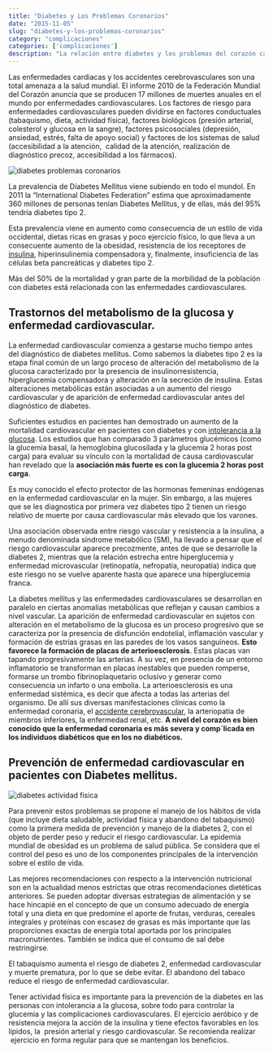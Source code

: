 ```yaml
---
title: "Diabetes y Los Problemas Coronarios"
date: "2015-11-05"
slug: "diabetes-y-los-problemas-coronarios"
category: "complicaciones"
categories: ['complicaciones']
description: "La relación entre diabetes y los problemas del corazón cada día es más obvia. Y está bastante comprobado que tienen sus orígenes en las mismas causas."
---
```


Las enfermedades cardiacas y los accidentes cerebrovasculares son una total amenaza a la salud mundial. El informe 2010 de la Federación Mundial del Corazón anuncia que se producen 17 millones de muertes anuales en el mundo por enfermedades cardiovasculares. Los factores de riesgo para enfermedades cardiovasculares pueden dividirse en factores conductuales (tabaquismo, dieta, actividad física), factores biológicos (presión arterial, colesterol y glucosa en la sangre), factores psicosociales (depresión, ansiedad, estrés, falta de apoyo social) y factores de los sistemas de salud (accesibilidad a la atención,  calidad de la atención, realización de diagnóstico precoz, accesibilidad a los fármacos).

![diabetes problemas coronarios](/images/diabetes-y-problemas-coronarios.webp)

La prevalencia de Diabetes Mellitus viene subiendo en todo el mundol. En 2011 la “International Diabetes Federation” estima que aproximadamente 360 millones de personas tenían Diabetes Mellitus, y de ellas, más del 95% tendría diabetes tipo 2.

Esta prevalencia viene en aumento como consecuencia de un estilo de vida occidental, dietas ricas en grasas y poco ejercicio físico, lo que lleva a un consecuente aumento de la obesidad, resistencia de los receptores de [insulina](/que-es-la-insulina-cuantos-tipos-existen/), hiperinsulinemia compensadora y, finalmente, insuficiencia de las células beta pancreáticas y diabetes tipo 2.

Más del 50% de la mortalidad y gran parte de la morbilidad de la población con diabetes está relacionada con las enfermedades cardiovasculares.

## Trastornos del metabolismo de la glucosa y enfermedad cardiovascular.

La enfermedad cardiovascular comienza a gestarse mucho tiempo antes del diagnóstico de diabetes mellitus. Como sabemos la diabetes tipo 2 es la etapa final común de un largo proceso de alteración del metabolismo de la glucosa caracterizado por la presencia de insulinorresistencia, hiperglucemia compensadora y alteración en la secreción de insulina. Estas alteraciones metabólicas están asociadas a un aumento del riesgo cardiovascular y de aparición de enfermedad cardiovascular antes del diagnóstico de diabetes.

Suficientes estudios en pacientes han demostrado un aumento de la mortalidad cardiovascular en pacientes con diabetes y con [intolerancia a la glucosa](/intolerancia-a-la-glucosa/). Los estudios que han comparado 3 parámetros glucémicos (como la glucemia basal, la hemoglobina glucosilada y la glucemia 2 horas post carga) para evaluar su vínculo con la mortalidad de causa cardiovascular han revelado que la **asociación más fuerte es con la glucemia 2 horas post carga**.

Es muy conocido el efecto protector de las hormonas femeninas endógenas en la enfermedad cardiovascular en la mujer. Sin embargo, a las mujeres que se les diagnostica por primera vez diabetes tipo 2 tienen un riesgo relativo de muerte por causa cardiovascular más elevado que los varones.

Una asociación observada entre riesgo vascular y resistencia a la insuIina, a menudo denominada síndrome metabólico (SM), ha llevado a pensar que el riesgo cardiovascular aparece precozmente, antes de que se desarrolle la diabetes 2, mientras que la relación estrecha entre hiperglucemia y enfermedad microvascular (retinopatía, nefropatía, neuropatía) indica que este riesgo no se vuelve aparente hasta que aparece una hiperglucemia franca.

La diabetes mellitus y las enfermedades cardiovasculares se desarrollan en paralelo en ciertas anomalías metabólicas que reflejan y causan cambios a nivel vascular. La aparición de enfermedad cardiovascular en sujetos con alteración en el metabolismo de la glucosa es un proceso progresivo que se caracteriza por la presencia de disfunción endotelial, inflamación vascular y formación de estrías grasas en las paredes de los vasos sanguíneos. **Esto favorece la formación de placas de arterioesclerosis**. Estas placas van tapando progresivamente las arterias. A su vez, en presencia de un entorno inflamatorio se transforman en placas inestables que pueden romperse, formarse un trombo fibrinoplaquetario oclusivo y generar como consecuencia un infarto o una embolia. La arterioesclerosis es una enfermedad sistémica, es decir que afecta a todas las arterias del organismo. De allí sus diversas manifestaciones clínicas como la enfermedad coronaria, el [accidente cerebrovascular](/diabetes-y-acv/), la arteriopatia de miembros inferiores, la enfermedad renal, etc. **A nivel del corazón es bien conocido que la enfermedad coronaria es más severa y comp´licada en los individuos diabéticos que en los no diabéticos.**

## Prevención de enfermedad cardiovascular en pacientes con Diabetes mellitus.

![diabetes actividad fisica](images/diabetes-actividad-fisica.webp)

Para prevenir estos problemas se propone el manejo de los hábitos de vida (que incluye dieta saludable, actividad física y abandono del tabaquismo) como la primera medida de prevención y manejo de la diabetes 2, con el objeto de perder peso y reducir el riesgo cardiovascular. La epidemia mundial de obesidad es un problema de salud pública. Se considera que el control del peso es uno de los componentes principales de la intervención sobre el estilo de vida.

Las mejores recomendaciones con respecto a la intervención nutricional son en la actualidad menos estrictas que otras recomendaciones dietéticas anteriores. Se pueden adoptar diversas estrategias de alimentación y se hace hincapié en el concepto de que un consumo adecuado de energía total y una dieta en que predomine el aporte de frutas, verduras, cereales integrales y proteínas con escasez de grasas es más importante que las proporciones exactas de energía total aportada por los principales macronutrientes. También se indica que el consumo de sal debe restringirse.

El tabaquismo aumenta el riesgo de diabetes 2, enfermedad cardiovascular y muerte prematura, por lo que se debe evitar. El abandono del tabaco reduce el riesgo de enfermedad cardiovascular.

Tener actividad física es importante para la prevención de la diabetes en las personas con intolerancia a la glucosa, sobre todo para controlar la glucemia y las complicaciones cardiovasculares. El ejercicio aeróbico y de resistencia mejora la acción de la insulina y tiene efectos favorables en los lípidos, la  presión arterial y riesgo cardiovascular. Se recomienda realizar  ejercicio en forma regular para que se mantengan los beneficios.
